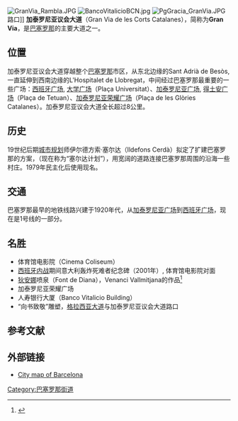 [[Image:GranVia_Rambla.JPG|thumb]]
[[Image:BancoVitalicioBCN.jpg|thumb]]
[[Image:PgGracia_GranVia.JPG|thumb]]路口]]
'''加泰罗尼亚议会大道'''（Gran Via de les Corts Catalanes），简称为'''Gran Via'''，是[[巴塞罗那|巴塞罗那]]的主要大道之一。

==位置==
加泰罗尼亚议会大道穿越整个[[巴塞罗那|巴塞罗那]]市区，从东北边缘的Sant Adrià de Besòs, 一直延伸到西南边缘的L'Hospitalet de Llobregat，中间经过巴塞罗那最重要的一些广场：[[西班牙广场_(巴塞罗那)|西班牙广场]], [[大学广场|大学广场]]（Plaça Universitat）、[[加泰罗尼亚广场|加泰罗尼亚广场]], [[得土安广场|得土安广场]]（Plaça de Tetuan）、[[加泰罗尼亚荣耀广场|加泰罗尼亚荣耀广场]]（Plaça de les Glòries Catalanes）。加泰罗尼亚议会大道全长超过8公里。

==历史==
19世纪后期[[城市规划|城市规划]]师伊尔德方索·塞尔达（Ildefons Cerdà）拟定了扩建巴塞罗那的方案，（现在称为“塞尔达计划”），用宽阔的道路连接巴塞罗那周围的沿海一些村庄。1979年民主化后使用现名。

==交通==
巴塞罗那最早的地铁线路兴建于1920年代，从[[加泰罗尼亚广场|加泰罗尼亚广场]]到[[西班牙广场_(巴塞罗那)|西班牙广场]]，现在是1号线的一部分。

==名胜==
* 体育馆电影院（Cinema Coliseum）
* [[西班牙内战|西班牙内战]]期间意大利轰炸死难者纪念碑（2001年）, 体育馆电影院对面 
* [[狄安娜|狄安娜]]喷泉（Font de Diana），Venanci Vallmitjana的作品<ref>{{Cite web |url=http://www.poblesdecatalunya.cat/element.php?e=3159 |title=存档副本 |accessdate=2010-01-31 |archive-date=2011-07-20 |archive-url=https://web.archive.org/web/20110720085305/http://www.poblesdecatalunya.cat/element.php?e=3159 |dead-url=no }}</ref>
* 加泰罗尼亚荣耀广场
* 人寿银行大厦（Banco Vitalicio Building）
* “向书致敬”雕塑，[[格拉西亚大道|格拉西亚大道]]与加泰罗尼亚议会大道路口

==参考文献==
<references/>

==外部链接==
*[http://www.bcn.cat/guia/ City map of Barcelona]{{Wayback|url=http://www.bcn.cat/guia/ |date=20100201012328 }}
{{巴塞罗那地标}}
{{coord|41|23|20|N|2|10|16|E|display=title|region:ES-B_type:landmark_source:cawiki}}

[[Category:巴塞罗那街道|Category:巴塞罗那街道]]